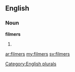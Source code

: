 ==English==

===Noun===
'''filmers'''

# {{plural of|[[filmer]]}}

[[Category:English plurals]]

[[ar:filmers]]
[[my:filmers]]
[[sv:filmers]]